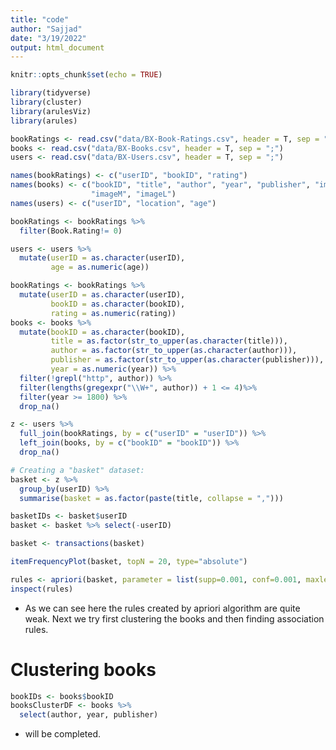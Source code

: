 ```yaml
---
title: "code"
author: "Sajjad"
date: "3/19/2022"
output: html_document
---
```


```r
knitr::opts_chunk$set(echo = TRUE)
```

```r
library(tidyverse)
library(cluster)
library(arulesViz)
library(arules)
```

```r
bookRatings <- read.csv("data/BX-Book-Ratings.csv", header = T, sep = ";")
books <- read.csv("data/BX-Books.csv", header = T, sep = ";")
users <- read.csv("data/BX-Users.csv", header = T, sep = ";")
```

```r
names(bookRatings) <- c("userID", "bookID", "rating")
names(books) <- c("bookID", "title", "author", "year", "publisher", "imageS",
                  "imageM", "imageL")
names(users) <- c("userID", "location", "age")
```

```r
bookRatings <- bookRatings %>%
  filter(Book.Rating!= 0)
```

```r
users <- users %>%
  mutate(userID = as.character(userID),
         age = as.numeric(age))

bookRatings <- bookRatings %>%
  mutate(userID = as.character(userID),
         bookID = as.character(bookID),
         rating = as.numeric(rating))
books <- books %>%
  mutate(bookID = as.character(bookID),
         title = as.factor(str_to_upper(as.character(title))),
         author = as.factor(str_to_upper(as.character(author))),
         publisher = as.factor(str_to_upper(as.character(publisher))),
         year = as.numeric(year)) %>%
  filter(!grepl("http", author)) %>%
  filter(lengths(gregexpr("\\W+", author)) + 1 <= 4)%>%
  filter(year >= 1800) %>%
  drop_na()
```

```r
z <- users %>%
  full_join(bookRatings, by = c("userID" = "userID")) %>%
  left_join(books, by = c("bookID" = "bookID")) %>%
  drop_na()
```

```r
# Creating a "basket" dataset:
basket <- z %>%
  group_by(userID) %>%
  summarise(basket = as.factor(paste(title, collapse = ",")))

basketIDs <- basket$userID
basket <- basket %>% select(-userID)

basket <- transactions(basket)
```

```r
itemFrequencyPlot(basket, topN = 20, type="absolute")
```

```r
rules <- apriori(basket, parameter = list(supp=0.001, conf=0.001, maxlen=2))
inspect(rules)
```

* As we can see here the rules created by apriori algorithm are quite weak. Next we try first clustering the books and then finding association rules.

# Clustering books

```r
bookIDs <- books$bookID
booksClusterDF <- books %>%
  select(author, year, publisher)
```

* will be completed.

